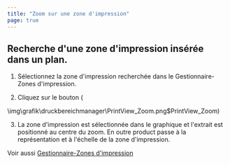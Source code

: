 ```yaml
---
title: "Zoom sur une zone d'impression"
page: true
---
```

## Recherche d&#39;une zone d&#39;impression ins&#233;r&#233;e dans un plan.
<GeoMapper>  

1. S&#233;lectionnez la zone d&#39;impression recherch&#233;e dans le Gestionnaire-Zones d&#39;impression.


2. Cliquez sur le bouton  (


<Image>\img\grafik\druckbereichmanager\PrintView_Zoom.png$PrintView_Zoom</Image>)


3. La zone d&#39;impression est s&#233;lectionn&#233;e dans le graphique et l&#39;extrait est positionn&#233; au centre du zoom. En outre <Placeholder>product</Placeholder> passe &#224; la repr&#233;sentation et &#224; l&#39;&#233;chelle de la zone d&#39;impression.





Voir aussi [Gestionnaire-Zones d&#39;impression](../benutzeroberflaeche/druckbereich-manager)

</GeoMapper>
